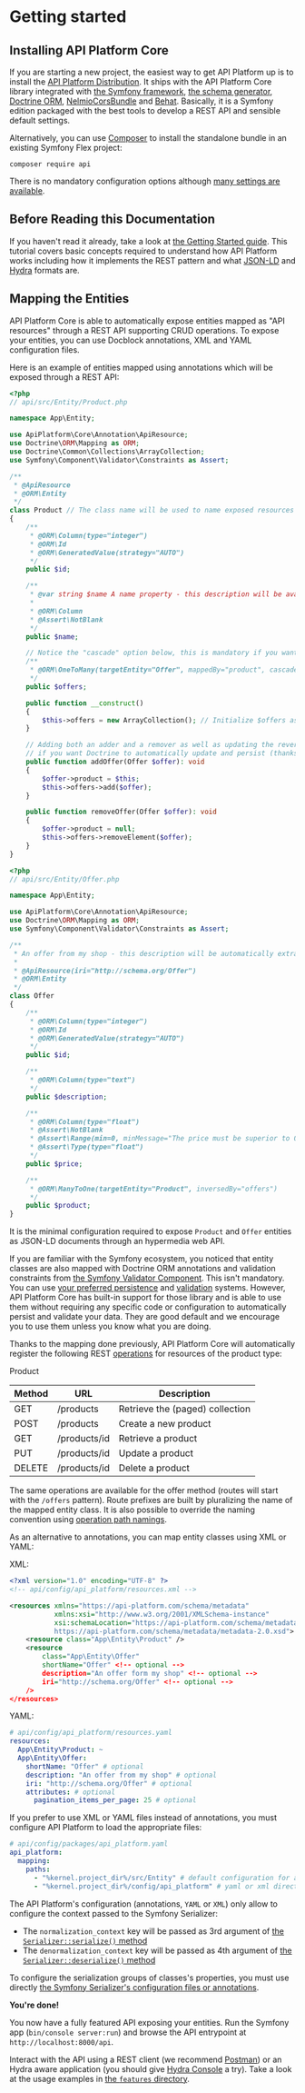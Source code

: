 # Getting started

## Installing API Platform Core

If you are starting a new project, the easiest way to get API Platform up is to install the [API Platform Distribution](../distribution/index.md).
It ships with the API Platform Core library integrated with [the Symfony framework](https://symfony.com), [the schema generator](../schema-generator/),
[Doctrine ORM](http://www.doctrine-project.org), [NelmioCorsBundle](https://github.com/nelmio/NelmioCorsBundle)
and [Behat](http://behat.org).
Basically, it is a Symfony edition packaged with the best tools to develop a REST API and sensible default settings.

Alternatively, you can use [Composer](http://getcomposer.org) to install the standalone bundle in an existing Symfony Flex
project:

`composer require api`

There is no mandatory configuration options although [many settings are available](configuration.md).

## Before Reading this Documentation

If you haven't read it already, take a look at [the Getting Started guide](../distribution/index.md).
This tutorial covers basic concepts required to understand how API Platform works including how it implements the REST pattern
and what [JSON-LD](http://json-ld.org/) and [Hydra](http://www.hydra-cg.com/) formats are.

## Mapping the Entities

API Platform Core is able to automatically expose entities mapped as "API resources" through a REST API supporting CRUD
operations.
To expose your entities, you can use Docblock annotations, XML and YAML configuration files.

Here is an example of entities mapped using annotations which will be exposed through a REST API:

```php
<?php
// api/src/Entity/Product.php

namespace App\Entity;

use ApiPlatform\Core\Annotation\ApiResource;
use Doctrine\ORM\Mapping as ORM;
use Doctrine\Common\Collections\ArrayCollection;
use Symfony\Component\Validator\Constraints as Assert;

/**
 * @ApiResource
 * @ORM\Entity
 */
class Product // The class name will be used to name exposed resources
{
    /**
     * @ORM\Column(type="integer")
     * @ORM\Id
     * @ORM\GeneratedValue(strategy="AUTO")
     */
    public $id;

    /**
     * @var string $name A name property - this description will be available in the API documentation too.
     *
     * @ORM\Column
     * @Assert\NotBlank
     */
    public $name;

    // Notice the "cascade" option below, this is mandatory if you want Doctrine to automatically persist the related entity
    /**
     * @ORM\OneToMany(targetEntity="Offer", mappedBy="product", cascade={"persist"})
     */
    public $offers;

    public function __construct()
    {
        $this->offers = new ArrayCollection(); // Initialize $offers as an Doctrine collection
    }

    // Adding both an adder and a remover as well as updating the reverse relation are mandatory
    // if you want Doctrine to automatically update and persist (thanks to the "cascade" option) the related entity
    public function addOffer(Offer $offer): void
    {
        $offer->product = $this;
        $this->offers->add($offer);
    }

    public function removeOffer(Offer $offer): void
    {
        $offer->product = null;
        $this->offers->removeElement($offer);
    }
}
```

```php
<?php
// api/src/Entity/Offer.php

namespace App\Entity;

use ApiPlatform\Core\Annotation\ApiResource;
use Doctrine\ORM\Mapping as ORM;
use Symfony\Component\Validator\Constraints as Assert;

/**
 * An offer from my shop - this description will be automatically extracted form the PHPDoc to document the API.
 *
 * @ApiResource(iri="http://schema.org/Offer")
 * @ORM\Entity
 */
class Offer
{
    /**
     * @ORM\Column(type="integer")
     * @ORM\Id
     * @ORM\GeneratedValue(strategy="AUTO")
     */
    public $id;

    /**
     * @ORM\Column(type="text")
     */
    public $description;

    /**
     * @ORM\Column(type="float")
     * @Assert\NotBlank
     * @Assert\Range(min=0, minMessage="The price must be superior to 0.")
     * @Assert\Type(type="float")
     */
    public $price;

    /**
     * @ORM\ManyToOne(targetEntity="Product", inversedBy="offers")
     */
    public $product;
}
```

It is the minimal configuration required to expose `Product` and `Offer` entities as JSON-LD documents through an hypermedia
web API.

If you are familiar with the Symfony ecosystem, you noticed that entity classes are also mapped with Doctrine ORM annotations
and validation constraints from [the Symfony Validator Component](http://symfony.com/doc/current/book/validation.html).
This isn't mandatory. You can use [your preferred persistence](data-providers.md) and [validation](validation.md) systems.
However, API Platform Core has built-in support for those library and is able to use them without requiring any specific
code or configuration to automatically persist and validate your data. They are good default and we encourage you to use
them unless you know what you are doing.

Thanks to the mapping done previously, API Platform Core will automatically register the following REST [operations](operations.md)
for resources of the product type:

Product

| Method | URL            | Description                     |
| ------ | -------------- | ------------------------------- |
| GET    | /products      | Retrieve the (paged) collection |
| POST   | /products      | Create a new product            |
| GET    | /products/id | Retrieve a product              |
| PUT    | /products/id | Update a product                |
| DELETE | /products/id | Delete a product                |

The same operations are available for the offer method (routes will start with the `/offers` pattern).
Route prefixes are built by pluralizing the name of the mapped entity class.
It is also possible to override the naming convention using [operation path namings](operation-path-naming.md).

As an alternative to annotations, you can map entity classes using XML or YAML:

XML:

```xml
<?xml version="1.0" encoding="UTF-8" ?>
<!-- api/config/api_platform/resources.xml -->

<resources xmlns="https://api-platform.com/schema/metadata"
           xmlns:xsi="http://www.w3.org/2001/XMLSchema-instance"
           xsi:schemaLocation="https://api-platform.com/schema/metadata
           https://api-platform.com/schema/metadata/metadata-2.0.xsd">
    <resource class="App\Entity\Product" />
    <resource
        class="App\Entity\Offer"
        shortName="Offer" <!-- optional -->
        description="An offer form my shop" <!-- optional -->
        iri="http://schema.org/Offer" <!-- optional -->
    />
</resources>
```

YAML:

```yaml
# api/config/api_platform/resources.yaml
resources:
  App\Entity\Product: ~
  App\Entity\Offer:
    shortName: "Offer" # optional
    description: "An offer from my shop" # optional
    iri: "http://schema.org/Offer" # optional
    attributes: # optional
      pagination_items_per_page: 25 # optional
```

If you prefer to use XML or YAML files instead of annotations, you must configure API Platform to load the appropriate files:

```yaml
# api/config/packages/api_platform.yaml
api_platform:
  mapping:
    paths:
      - "%kernel.project_dir%/src/Entity" # default configuration for annotations
      - "%kernel.project_dir%/config/api_platform" # yaml or xml directory configuration
```

The API Platform's configuration (annotations, `YAML` or `XML`) only allow to configure the context passed to the Symfony Serializer:

- The `normalization_context` key will be passed as 3rd argument of [the `Serializer::serialize()` method](https://api.symfony.com/master/Symfony/Component/Serializer/SerializerInterface.html#method_serialize)
- The `denormalization_context` key will be passed as 4th argument of [the `Serializer::deserialize()` method](https://api.symfony.com/master/Symfony/Component/Serializer/SerializerInterface.html#method_deserialize)

To configure the serialization groups of classes's properties, you must use directly [the Symfony Serializer's configuration files or annotations](https://symfony.com/doc/current/components/serializer.html#attributes-groups).

**You're done!**

You now have a fully featured API exposing your entities.
Run the Symfony app (`bin/console server:run`) and browse the API entrypoint at `http://localhost:8000/api`.

Interact with the API using a REST client (we recommend [Postman](https://www.getpostman.com/)) or an Hydra aware application
(you should give [Hydra Console](https://github.com/lanthaler/HydraConsole) a try). Take
a look at the usage examples in [the `features` directory](https://github.com/api-platform/core/tree/master/features).
